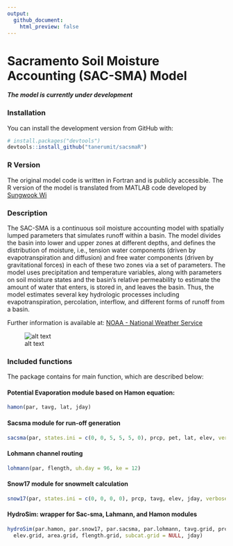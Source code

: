 ```yaml
---
output:
  github_document:
    html_preview: false
---
```



# Sacramento Soil Moisture Accounting (SAC-SMA) Model

**_The model is currently under development_**

### Installation

You can install the development version from GitHub with:

```r

# install.packages("devtools")
devtools::install_github("tanerumit/sacsmaR")

```

### R Version

The original model code is written in Fortran and is publicly accessible. The R
version of the model is translated from MATLAB code developed by [Sungwook Wi](https://github.com/sungwookwi)


### Description

The SAC-SMA is a continuous soil moisture accounting model with spatially 
lumped parameters that simulates runoff within a basin. The model divides the 
basin into lower and upper zones at different depths, and defines the distribution 
of moisture, i.e., tension water components (driven by evapotranspiration and 
diffusion) and free water components (driven by gravitational forces) in each of 
these two zones via a set of parameters. The model uses precipitation and temperature 
variables, along with parameters on soil moisture states and the basin’s relative 
permeability to estimate the amount of water that enters, is stored in, and leaves 
the basin. Thus, the model estimates several key hydrologic processes including 
evapotranspiration, percolation, interflow, and different forms of runoff from a basin. 

Further information is available at: [NOAA - National Weather Service](http://www.nws.noaa.gov/oh/hrl/nwsrfs/users_manual/part2/_pdf/23sacsma.pdf)

![alt text](http://www.appsolutelydigital.com/ModelPrimer/images/image79.jpeg "SAC-SMA model")


### Included functions

The package contains for main function, which are described below:


#### Potential Evaporation module based on Hamon equation:

```r
hamon(par, tavg, lat, jday)
```


#### Sacsma module for run-off generation

```r
sacsma(par, states.ini = c(0, 0, 5, 5, 5, 0), prcp, pet, lat, elev, verbose = FALSE)
```

#### Lohmann channel routing

```r
lohmann(par, flength, uh.day = 96, ke = 12)
```

#### Snow17 module for snowmelt calculation

```r
snow17(par, states.ini = c(0, 0, 0, 0), prcp, tavg, elev, jday, verbose = FALSE)
```

#### HydroSim: wrapper for Sac-sma, Lahmann, and Hamon modules

```r
hydroSim(par.hamon, par.snow17, par.sacsma, par.lohmann, tavg.grid, prcp.grid, lat.grid, 
  elev.grid, area.grid, flength.grid, subcat.grid = NULL, jday)
```







